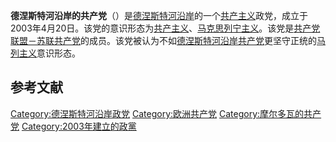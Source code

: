 {{not|德涅斯特河沿岸共产党}}
{{Infobox Political Party 
|country = 德涅斯特河沿岸
|name = 德涅斯特河沿岸的共产党
|native_name=Приднестровская коммунистическая партия 
|logo = 
|flag = 
|colorcode = #CC0001 
|chairman = {{nowrap|{{le|娜杰日达·邦达连科|Nadezhda Bondarenko}}（代理）<ref>{{cite web |title=Исполняющей обязанности Председателя ЦК ПКП назначена Н.А. Бондаренко - Компартия Приднестровья |url=http://www.kp-pmr.ru/news/2018-05-19-4854 |accessdate=2018-12-12 |work=www.kp-pmr.ru |archive-url=https://web.archive.org/web/20190510000912/http://www.kp-pmr.ru/news/2018-05-19-4854 |archive-date=2019-05-10 |dead-url=yes }}</ref>}}
|foundation = {{start date|2003|4|20}}
|创始人={{link-ru|奥列格·奥列戈维奇·霍尔赞|Хоржан, Олег Олегович|奥列格·霍尔赞}}
|ideology =  [[共产主义|共产主义]]<br>[[马克思列宁主义|马克思列宁主义]] 
|position=[[左翼|左翼]]
|european = 
|affiliation1_title = 欧亚组织
|affiliation1 = [[共产党联盟－苏联共产党|共产党联盟－苏联共产党]]
|党报=《德涅斯特河沿岸真理报》
|colours =
|headquarters = [[蒂拉斯波尔|蒂拉斯波尔]]加加林林荫大道1B 
|website = 
}}
{{共产党}}
'''德涅斯特河沿岸的共产党'''（{{lang-ru|Приднестровская коммунистическая партия}}）是[[德涅斯特河沿岸|德涅斯特河沿岸]]的一个[[共产主义|共产主义]]政党，成立于2003年4月20日。该党的意识形态为[[共产主义|共产主义]]、[[马克思列宁主义|马克思列宁主义]]。该党是[[共产党联盟－苏联共产党|共产党联盟－苏联共产党]]的成员。该党被认为不如[[德涅斯特河沿岸共产党|德涅斯特河沿岸共产党]]更坚守正统的[[马列主义|马列主义]]意识形态。

==参考文献==
{{reflist}}

{{德涅斯特河沿岸政党}}
{{欧洲的共产党}}

[[Category:德涅斯特河沿岸政党|Category:德涅斯特河沿岸政党]]
[[Category:欧洲共产党|Category:欧洲共产党]]
[[Category:摩尔多瓦的共产党|Category:摩尔多瓦的共产党]]
[[Category:2003年建立的政黨|Category:2003年建立的政黨]]